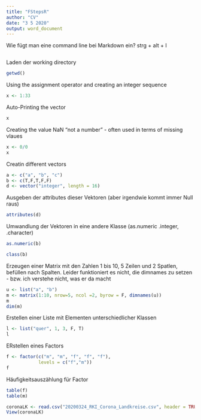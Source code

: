 ```yaml
---
title: "FStepsR"
author: "CV"
date: "3 5 2020"
output: word_document
---
```


Wie fügt man eine command line bei Markdown ein? 
strg + alt + I 

```r

```

Laden der working directory 
```r
getwd()
```


Using the assignment operator and creating an integer sequence
```r
x <- 1:33
```

Auto-Printing the vector 
```r
x
```

Creating the value NaN "not a number" - often used in terms of missing vlaues
```r
x <- 0/0
x
```

Creatin different vectors
```r
a <- c("a", "b", "c")
b <- c(T,F,T,F,F)
d <- vector("integer", length = 16)
```

Ausgeben der attributes dieser Vektoren (aber irgendwie kommt immer Null raus)
```r
attributes(d)
```

Umwandlung der Vektoren in eine andere Klasse (as.numeric .integer, .character)
```r
as.numeric(b)
```

```r
class(b)
```

Erzeugen einer Matrix
mit den Zahlen 1 bis 10, 5 Zeilen und 2 Spatlen, befüllen nach Spalten. Leider funktioniert es nicht, die dimnames zu setzen - bzw. ich verstehe nicht, was er da macht  
```r
u <- list("a", "b")
m <- matrix(1:10, nrow=5, ncol =2, byrow = F, dimnames(u))
m
dim(m)
```

Erstellen einer Liste mit Elementen unterschiedlicher Klassen 
```r
l <- list("quer", 1, 3, F, T)
l
```
ERstellen eines Factors 
```r
f <- factor(c("m", "m", "f", "f", "f"),
            levels = c("f","m"))
f
```

Häufigkeitsauszählung für Factor 

```r
table(f)
table(m)
```


```r
coronaLK <- read.csv("20200324_RKI_Corona_Landkreise.csv", header = TRUE, nrows = 413)
View(coronaLK)
```

